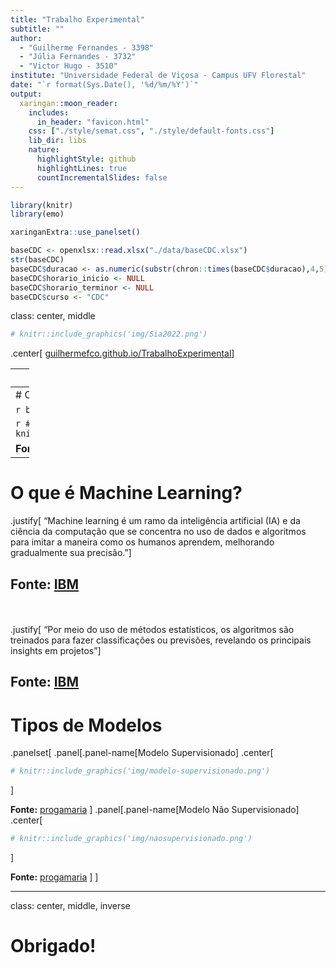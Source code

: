---
title: "Trabalho Experimental"
subtitle: ""
author: 
  - "Guilherme Fernandes - 3398"
  - "Júlia Fernandes - 3732"
  - "Victor Hugo - 3510"
institute: "Universidade Federal de Viçosa - Campus UFV Florestal"
date: "`r format(Sys.Date(), '%d/%m/%Y')`"
output:
  xaringan::moon_reader:
    includes:
      in_header: "favicon.html"
    css: ["./style/semat.css", "./style/default-fonts.css"]
    lib_dir: libs
    nature:
      highlightStyle: github
      highlightLines: true
      countIncrementalSlides: false
---

```{r, include=FALSE, echo=FALSE}
library(knitr)
library(emo)
```

```{r xaringan-panelset, echo=FALSE}
xaringanExtra::use_panelset()
```

```{r, include=FALSE, echo=FALSE}
baseCDC <- openxlsx::read.xlsx("./data/baseCDC.xlsx")
str(baseCDC)
baseCDC$duracao <- as.numeric(substr(chron::times(baseCDC$duracao),4,5)) + as.numeric(substr(chron::times(baseCDC$duracao),7,8))/60
baseCDC$horario_inicio <- NULL
baseCDC$horario_terminor <- NULL
baseCDC$curso <- "CDC"
```

class: center, middle

```{r qrcode, echo=FALSE, out.width='30%'}
# knitr::include_graphics('img/Sia2022.png')
```
</div>
.center[
[guilhermefco.github.io/TrabalhoExperimental](guilhermefco.github.io/TrabalhoExperimental)
]

---
# Sumário

- O que é Machine Learning?
- Tipos de Modelo
- Random Forest
- Processamento de Linguagem Natural
- Term frequency–inverse document frequency
- Aplicação a uma base real
- Próximos passos
- Onde queremos chegar

---
# O que é Machine Learning?

```{r echo=FALSE}
baseCDC |> knitr::kable()
```

```{r ia, echo=FALSE, out.width='80%', fig.align='center'}
# knitr::include_graphics('img/machinelearning.gif')
```

**Fonte:** [TUMBLR](https://24.media.tumblr.com/tumblr_mb7vwlkm1a1rhb8umo1_500.gif)

---
# O que é Machine Learning?

.justify[
"Machine learning é um ramo da inteligência artificial (IA) e da ciência da computação que se concentra no uso de dados e algoritmos para imitar a maneira como os humanos aprendem, melhorando gradualmente sua precisão."
]

**Fonte:** [IBM](https://www.ibm.com/br-pt/cloud/learn/machine-learning)
--
</br></br>
.justify[
"Por meio do uso de métodos estatísticos, os algoritmos são treinados para fazer classificações ou previsões, revelando os principais insights em projetos"
]

**Fonte:** [IBM](https://www.ibm.com/br-pt/cloud/learn/machine-learning)
---
# Tipos de Modelos

.panelset[
  .panel[.panel-name[Modelo Supervisionado]
.center[
```{r supervisionado, echo=FALSE, out.width='60%'}
# knitr::include_graphics('img/modelo-supervisionado.png')
```
]

**Fonte:** [progamaria](https://www.programaria.org/carreira-em-machine-learning-como-se-preparar-para-trabalhar-na-area/)
  ]
  .panel[.panel-name[Modelo Não Supervisionado]
.center[
```{r naosupervisionado, echo=FALSE, out.width='60%'}
# knitr::include_graphics('img/naosupervisionado.png')
```
]

**Fonte:** [progamaria](https://www.programaria.org/carreira-em-machine-learning-como-se-preparar-para-trabalhar-na-area/)
  ]
]

---
class: center, middle, inverse

# Obrigado!
